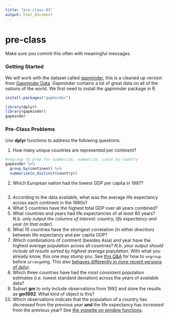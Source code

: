 ```yaml
---
title: "pre-class-03"
output: html_document
---
```

# pre-class


Make sure you commit this often with meaningful messages. 


### Getting Started


We will work with the dataset called [gapminder](https://github.com/jennybc/gapminder), this is a cleaned up version from [Gapminder Data](http://www.gapminder.org/data/). Gapminder contains a lot of great data on all of the nations of the world. We first need to install the gapminder package in R. 

```r
install.packages("gapminder")
```



```r
library(dplyr)
library(gapminder)
gapminder
```



### Pre-Class Problems

Use **dplyr** functions to address the following questions:

1. How many unique countries are represented per continent?

```r
#regroup to prep for summarize, summarize, count by country
gapminder %>%
  group_by(continent) %>%
  summarize(n_distinct(country))

```

2. Which European nation had the lowest GDP per capita in 1997? 

```r

```

3. According to the data available, what was the average life expectancy across each continent in the 1980s?
4. What 5 countries have the highest total GDP over all years combined?
5. What countries and years had life expectancies of _at least_ 80 years? _N.b. only output the columns of interest: country, life expectancy and year (in that order)._
6. What 10 countries have the strongest correlation (in either direction) between life expectancy and per capita GDP?
7. Which combinations of continent (besides Asia) and year have the highest average population across all countries? _N.b. your output should include all results sorted by highest average population_. With what you already know, this one may stump you. See [this Q&A](http://stackoverflow.com/q/27207963/654296) for how to `ungroup` before `arrange`ing. This also [behaves differently in more recent versions of dplyr](https://github.com/hadley/dplyr/releases/tag/v0.5.0).
8. Which three countries have had the most consistent population estimates (i.e. lowest standard deviation) across the years of available data? 
9. Subset **gm** to only include observations from 1992 and store the results as **gm1992**. What kind of object is this?
10. Which observations indicate that the population of a country has *decreased* from the previous year **and** the life expectancy has *increased* from the previous year? See [the vignette on window functions](https://cran.r-project.org/web/packages/dplyr/vignettes/window-functions.html).